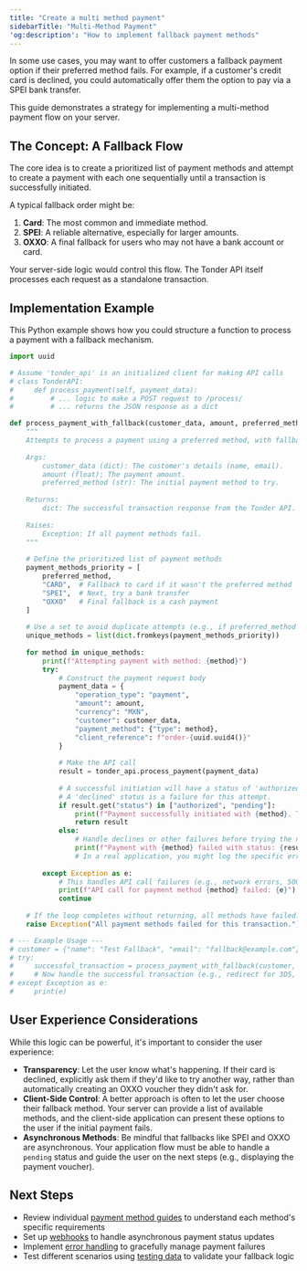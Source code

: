 ```yaml
---
title: "Create a multi method payment"
sidebarTitle: "Multi-Method Payment"
'og:description': "How to implement fallback payment methods"
---
```


In some use cases, you may want to offer customers a fallback payment option if their preferred method fails. For example, if a customer's credit card is declined, you could automatically offer them the option to pay via a SPEI bank transfer.

This guide demonstrates a strategy for implementing a multi-method payment flow on your server.

## The Concept: A Fallback Flow

The core idea is to create a prioritized list of payment methods and attempt to create a payment with each one sequentially until a transaction is successfully initiated.

A typical fallback order might be:

1.  **Card**: The most common and immediate method.
2.  **SPEI**: A reliable alternative, especially for larger amounts.
3.  **OXXO**: A final fallback for users who may not have a bank account or card.

Your server-side logic would control this flow. The Tonder API itself processes each request as a standalone transaction.

## Implementation Example

This Python example shows how you could structure a function to process a payment with a fallback mechanism.

```python
import uuid

# Assume 'tonder_api' is an initialized client for making API calls
# class TonderAPI:
#     def process_payment(self, payment_data):
#         # ... logic to make a POST request to /process/
#         # ... returns the JSON response as a dict

def process_payment_with_fallback(customer_data, amount, preferred_method="CARD"):
    """
    Attempts to process a payment using a preferred method, with fallbacks.
    
    Args:
        customer_data (dict): The customer's details (name, email).
        amount (float): The payment amount.
        preferred_method (str): The initial payment method to try.
    
    Returns:
        dict: The successful transaction response from the Tonder API.
    
    Raises:
        Exception: If all payment methods fail.
    """
    
    # Define the prioritized list of payment methods
    payment_methods_priority = [
        preferred_method,
        "CARD",  # Fallback to card if it wasn't the preferred method
        "SPEI",  # Next, try a bank transfer
        "OXXO"   # Final fallback is a cash payment
    ]
    
    # Use a set to avoid duplicate attempts (e.g., if preferred_method is 'CARD')
    unique_methods = list(dict.fromkeys(payment_methods_priority))
    
    for method in unique_methods:
        print(f"Attempting payment with method: {method}")
        try:
            # Construct the payment request body
            payment_data = {
                "operation_type": "payment",
                "amount": amount,
                "currency": "MXN",
                "customer": customer_data,
                "payment_method": {"type": method},
                "client_reference": f"order-{uuid.uuid4()}"
            }
            
            # Make the API call
            result = tonder_api.process_payment(payment_data)
            
            # A successful initiation will have a status of 'authorized' or 'pending'.
            # A 'declined' status is a failure for this attempt.
            if result.get("status") in ["authorized", "pending"]:
                print(f"Payment successfully initiated with {method}. Transaction ID: {result['id']}")
                return result
            else:
                # Handle declines or other failures before trying the next method
                print(f"Payment with {method} failed with status: {result.get('status')}")
                # In a real application, you might log the specific error message
                
        except Exception as e:
            # This handles API call failures (e.g., network errors, 500s)
            print(f"API call for payment method {method} failed: {e}")
            continue
    
    # If the loop completes without returning, all methods have failed.
    raise Exception("All payment methods failed for this transaction.")

# --- Example Usage ---
# customer = {"name": "Test Fallback", "email": "fallback@example.com"}
# try:
#     successful_transaction = process_payment_with_fallback(customer, 250.00, "CARD")
#     # Now handle the successful transaction (e.g., redirect for 3DS, show OXXO voucher)
# except Exception as e:
#     print(e)
```

## User Experience Considerations

While this logic can be powerful, it's important to consider the user experience:

  * **Transparency**: Let the user know what's happening. If their card is declined, explicitly ask them if they'd like to try another way, rather than automatically creating an OXXO voucher they didn't ask for.
  * **Client-Side Control**: A better approach is often to let the user choose their fallback method. Your server can provide a list of available methods, and the client-side application can present these options to the user if the initial payment fails.
  * **Asynchronous Methods**: Be mindful that fallbacks like SPEI and OXXO are asynchronous. Your application flow must be able to handle a `pending` status and guide the user on the next steps (e.g., displaying the payment voucher).

## Next Steps

- Review individual [payment method guides](/direct-integration/payment-methods/payment-methods-overview) to understand each method's specific requirements
- Set up [webhooks](/direct-integration/webhooks/how-webhooks-works) to handle asynchronous payment status updates
- Implement [error handling](/direct-integration/http-response-codes) to gracefully manage payment failures
- Test different scenarios using [testing data](/direct-integration/testing-data) to validate your fallback logic
